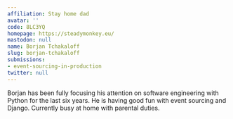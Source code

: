 ```yaml
---
affiliation: Stay home dad
avatar: ''
code: 8LC3YQ
homepage: https://steadymonkey.eu/
mastodon: null
name: Borjan Tchakaloff
slug: borjan-tchakaloff
submissions:
- event-sourcing-in-production
twitter: null
---
```


Borjan has been fully focusing his attention on software engineering with Python for the last six years.
He is having good fun with event sourcing and Django.
Currently busy at home with parental duties.
